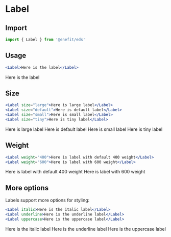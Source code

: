 
# Label

## Import

```jsx
import { Label } from '@enefit/eds'
```

## Usage

```jsx
<Label>Here is the label</Label>
```

<Label>Here is the label</Label>

## Size

```jsx
<Label size="large">Here is large label</Label>
<Label size="default">Here is default label</Label>
<Label size="small">Here is small label</Label>
<Label size="tiny">Here is tiny label</Label>
```

<Label size="large">Here is large label</Label>
<Label size="default">Here is default label</Label>
<Label size="small">Here is small label</Label>
<Label size="tiny">Here is tiny label</Label>

## Weight

```jsx
<Label weight="400">Here is label with default 400 weight</Label>
<Label weight="600">Here is label with 600 weight</Label>
```

<Label weight="400">Here is label with default 400 weight</Label>
<Label weight="600">Here is label with 600 weight</Label>


## More options

Labels support more options for styling:

```jsx
<Label italic>Here is the italic label</Label>
<Label underline>Here is the underline label</Label>
<Label uppercase>Here is the uppercase label</Label>
```

<Label italic>Here is the italic label</Label>
<Label underline>Here is the underline label</Label>
<Label uppercase>Here is the uppercase label</Label>
